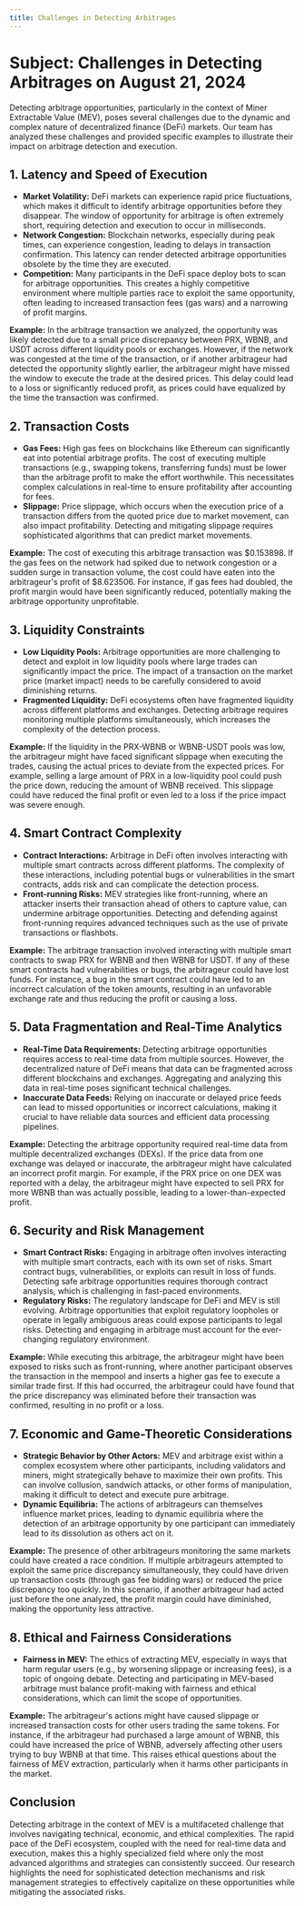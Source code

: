 ```yaml
---
title: Challenges in Detecting Arbitrages
---
```

# **Subject:** Challenges in Detecting Arbitrages on August 21, 2024

Detecting arbitrage opportunities, particularly in the context of Miner Extractable Value (MEV), poses several challenges due to the dynamic and complex nature of decentralized finance (DeFi) markets. Our team has analyzed these challenges and provided specific examples to illustrate their impact on arbitrage detection and execution.

## **1. Latency and Speed of Execution**

- **Market Volatility:** DeFi markets can experience rapid price fluctuations, which makes it difficult to identify arbitrage opportunities before they disappear. The window of opportunity for arbitrage is often extremely short, requiring detection and execution to occur in milliseconds.
- **Network Congestion:** Blockchain networks, especially during peak times, can experience congestion, leading to delays in transaction confirmation. This latency can render detected arbitrage opportunities obsolete by the time they are executed.
- **Competition:** Many participants in the DeFi space deploy bots to scan for arbitrage opportunities. This creates a highly competitive environment where multiple parties race to exploit the same opportunity, often leading to increased transaction fees (gas wars) and a narrowing of profit margins.

**Example:** In the arbitrage transaction we analyzed, the opportunity was likely detected due to a small price discrepancy between PRX, WBNB, and USDT across different liquidity pools or exchanges. However, if the network was congested at the time of the transaction, or if another arbitrageur had detected the opportunity slightly earlier, the arbitrageur might have missed the window to execute the trade at the desired prices. This delay could lead to a loss or significantly reduced profit, as prices could have equalized by the time the transaction was confirmed.

## **2. Transaction Costs**

- **Gas Fees:** High gas fees on blockchains like Ethereum can significantly eat into potential arbitrage profits. The cost of executing multiple transactions (e.g., swapping tokens, transferring funds) must be lower than the arbitrage profit to make the effort worthwhile. This necessitates complex calculations in real-time to ensure profitability after accounting for fees.
- **Slippage:** Price slippage, which occurs when the execution price of a transaction differs from the quoted price due to market movement, can also impact profitability. Detecting and mitigating slippage requires sophisticated algorithms that can predict market movements.

**Example:** The cost of executing this arbitrage transaction was \$0.153898. If the gas fees on the network had spiked due to network congestion or a sudden surge in transaction volume, the cost could have eaten into the arbitrageur's profit of \$8.623506. For instance, if gas fees had doubled, the profit margin would have been significantly reduced, potentially making the arbitrage opportunity unprofitable.

## **3. Liquidity Constraints**

- **Low Liquidity Pools:** Arbitrage opportunities are more challenging to detect and exploit in low liquidity pools where large trades can significantly impact the price. The impact of a transaction on the market price (market impact) needs to be carefully considered to avoid diminishing returns.
- **Fragmented Liquidity:** DeFi ecosystems often have fragmented liquidity across different platforms and exchanges. Detecting arbitrage requires monitoring multiple platforms simultaneously, which increases the complexity of the detection process.

**Example:** If the liquidity in the PRX-WBNB or WBNB-USDT pools was low, the arbitrageur might have faced significant slippage when executing the trades, causing the actual prices to deviate from the expected prices. For example, selling a large amount of PRX in a low-liquidity pool could push the price down, reducing the amount of WBNB received. This slippage could have reduced the final profit or even led to a loss if the price impact was severe enough.

## **4. Smart Contract Complexity**

- **Contract Interactions:** Arbitrage in DeFi often involves interacting with multiple smart contracts across different platforms. The complexity of these interactions, including potential bugs or vulnerabilities in the smart contracts, adds risk and can complicate the detection process.
- **Front-running Risks:** MEV strategies like front-running, where an attacker inserts their transaction ahead of others to capture value, can undermine arbitrage opportunities. Detecting and defending against front-running requires advanced techniques such as the use of private transactions or flashbots.

**Example:** The arbitrage transaction involved interacting with multiple smart contracts to swap PRX for WBNB and then WBNB for USDT. If any of these smart contracts had vulnerabilities or bugs, the arbitrageur could have lost funds. For instance, a bug in the smart contract could have led to an incorrect calculation of the token amounts, resulting in an unfavorable exchange rate and thus reducing the profit or causing a loss.

## **5. Data Fragmentation and Real-Time Analytics**

- **Real-Time Data Requirements:** Detecting arbitrage opportunities requires access to real-time data from multiple sources. However, the decentralized nature of DeFi means that data can be fragmented across different blockchains and exchanges. Aggregating and analyzing this data in real-time poses significant technical challenges.
- **Inaccurate Data Feeds:** Relying on inaccurate or delayed price feeds can lead to missed opportunities or incorrect calculations, making it crucial to have reliable data sources and efficient data processing pipelines.

**Example:** Detecting the arbitrage opportunity required real-time data from multiple decentralized exchanges (DEXs). If the price data from one exchange was delayed or inaccurate, the arbitrageur might have calculated an incorrect profit margin. For example, if the PRX price on one DEX was reported with a delay, the arbitrageur might have expected to sell PRX for more WBNB than was actually possible, leading to a lower-than-expected profit.

## **6. Security and Risk Management**

- **Smart Contract Risks:** Engaging in arbitrage often involves interacting with multiple smart contracts, each with its own set of risks. Smart contract bugs, vulnerabilities, or exploits can result in loss of funds. Detecting safe arbitrage opportunities requires thorough contract analysis, which is challenging in fast-paced environments.
- **Regulatory Risks:** The regulatory landscape for DeFi and MEV is still evolving. Arbitrage opportunities that exploit regulatory loopholes or operate in legally ambiguous areas could expose participants to legal risks. Detecting and engaging in arbitrage must account for the ever-changing regulatory environment.

**Example:** While executing this arbitrage, the arbitrageur might have been exposed to risks such as front-running, where another participant observes the transaction in the mempool and inserts a higher gas fee to execute a similar trade first. If this had occurred, the arbitrageur could have found that the price discrepancy was eliminated before their transaction was confirmed, resulting in no profit or a loss.

## **7. Economic and Game-Theoretic Considerations**

- **Strategic Behavior by Other Actors:** MEV and arbitrage exist within a complex ecosystem where other participants, including validators and miners, might strategically behave to maximize their own profits. This can involve collusion, sandwich attacks, or other forms of manipulation, making it difficult to detect and execute pure arbitrage.
- **Dynamic Equilibria:** The actions of arbitrageurs can themselves influence market prices, leading to dynamic equilibria where the detection of an arbitrage opportunity by one participant can immediately lead to its dissolution as others act on it.

**Example:** The presence of other arbitrageurs monitoring the same markets could have created a race condition. If multiple arbitrageurs attempted to exploit the same price discrepancy simultaneously, they could have driven up transaction costs (through gas fee bidding wars) or reduced the price discrepancy too quickly. In this scenario, if another arbitrageur had acted just before the one analyzed, the profit margin could have diminished, making the opportunity less attractive.

## **8. Ethical and Fairness Considerations**

- **Fairness in MEV:** The ethics of extracting MEV, especially in ways that harm regular users (e.g., by worsening slippage or increasing fees), is a topic of ongoing debate. Detecting and participating in MEV-based arbitrage must balance profit-making with fairness and ethical considerations, which can limit the scope of opportunities.

**Example:** The arbitrageur's actions might have caused slippage or increased transaction costs for other users trading the same tokens. For instance, if the arbitrageur had purchased a large amount of WBNB, this could have increased the price of WBNB, adversely affecting other users trying to buy WBNB at that time. This raises ethical questions about the fairness of MEV extraction, particularly when it harms other participants in the market.

## **Conclusion**

Detecting arbitrage in the context of MEV is a multifaceted challenge that involves navigating technical, economic, and ethical complexities. The rapid pace of the DeFi ecosystem, coupled with the need for real-time data and execution, makes this a highly specialized field where only the most advanced algorithms and strategies can consistently succeed. Our research highlights the need for sophisticated detection mechanisms and risk management strategies to effectively capitalize on these opportunities while mitigating the associated risks.
